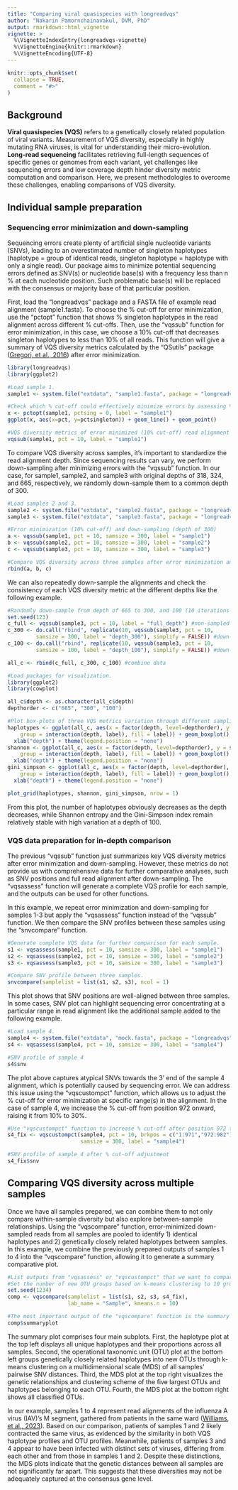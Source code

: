 ```yaml
---
title: "Comparing viral quasispecies with longreadvqs"
author: "Nakarin Pamornchainavakul, DVM, PhD"
output: rmarkdown::html_vignette
vignette: >
  %\VignetteIndexEntry{longreadvqs-vignette}
  %\VignetteEngine{knitr::rmarkdown}
  %\VignetteEncoding{UTF-8}
---
```


```r
knitr::opts_chunk$set(
  collapse = TRUE,
  comment = "#>"
)
```

## Background

**Viral quasispecies (VQS)** refers to a genetically closely related population of viral variants. Measurement of VQS diversity, especially in highly mutating RNA viruses, is vital for understanding their micro-evolution. **Long-read sequencing** facilitates retrieving full-length sequences of specific genes or genomes from each variant, yet challenges like sequencing errors and low coverage depth hinder diversity metric computation and comparison. Here, we present methodologies to overcome these challenges, enabling comparisons of VQS diversity.

## Individual sample preparation

### Sequencing error minimization and down-sampling

Sequencing errors create plenty of artificial single nucleotide variants (SNVs), leading to an overestimated number of singleton haplotypes (haplotype = group of identical reads, singleton haplotype = haplotype with only a single read). Our package aims to minimize potential sequencing errors defined as SNV(s) or nucleotide base(s) with a frequency less than n % at each nucleotide position. Such problematic base(s) will be replaced with the consensus or majority base of that particular position.

First, load the "longreadvqs" package and a FASTA file of example read alignment (sample1.fasta). To choose the % cut-off for error minimization, use the "pctopt" function that shows % singleton haplotypes in the read alignment across different % cut-offs. Then, use the "vqssub" function for error minimization, in this case, we choose a 10% cut-off that decreases singleton haplotypes to less than 10% of all reads. This function will give a summary of VQS diversity metrics calculated by the "QSutils" package ([Gregori, et al., 2016](https://doi.org/10.1016/j.virol.2016.03.017)) after error minimization.

```r
library(longreadvqs)
library(ggplot2)

#Load sample 1.
sample1 <- system.file("extdata", "sample1.fasta", package = "longreadvqs")
```
```r
#Check which % cut-off could effectively minimize errors by assessing % singleton haplotypes.
x <- pctopt(sample1, pctsing = 0, label = "sample1")
ggplot(x, aes(x=pct, y=pctsingleton)) + geom_line() + geom_point()
```
```r
#VQS diversity metrics of error minimized (10% cut-off) read alignment
vqssub(sample1, pct = 10, label = "sample1")
```

To compare VQS diversity across samples, it's important to standardize the read alignment depth. Since sequencing results can vary, we perform down-sampling after minimizing errors with the "vqssub" function. In our case, for sample1, sample2, and sample3 with original depths of 318, 324, and 665, respectively, we randomly down-sample them to a common depth of 300.

```r
#Load samples 2 and 3.
sample2 <- system.file("extdata", "sample2.fasta", package = "longreadvqs")
sample3 <- system.file("extdata", "sample3.fasta", package = "longreadvqs")

#Error minimization (10% cut-off) and down-sampling (depth of 300)
a <- vqssub(sample1, pct = 10, samsize = 300, label = "sample1")
b <- vqssub(sample2, pct = 10, samsize = 300, label = "sample2")
c <- vqssub(sample3, pct = 10, samsize = 300, label = "sample3")

#Compare VQS diversity across three samples after error minimization and down-sampling.
rbind(a, b, c)
```

We can also repeatedly down-sample the alignments and check the consistency of each VQS diversity metric at the different depths like the following example.

```r
#Randomly down-sample from depth of 665 to 300, and 100 (10 iterations for each sample size).
set.seed(123)
c_full <- vqssub(sample3, pct = 10, label = "full_depth") #non-sampled alignment
c_300 <- do.call("rbind", replicate(10, vqssub(sample3, pct = 10, 
         samsize = 300, label = "depth_300"), simplify = FALSE)) #down-sample to depth of 300
c_100 <- do.call("rbind", replicate(10, vqssub(sample3, pct = 10, 
         samsize = 100, label = "depth_100"), simplify = FALSE)) #down-sample to depth of 100

all_c <- rbind(c_full, c_300, c_100) #combine data

#Load packages for visualization.
library(ggplot2)
library(cowplot)

all_c$depth <- as.character(all_c$depth)
depthorder <- c("665", "300", "100")

#Plot box-plots of three VQS metrics variation through different sampling depths.
haplotypes <- ggplot(all_c, aes(x = factor(depth, level=depthorder), y = haplotypes, 
	group = interaction(depth, label), fill = label)) + geom_boxplot() + 
  xlab("depth") + theme(legend.position = "none")
shannon <- ggplot(all_c, aes(x = factor(depth, level=depthorder), y = shannon, 
	group = interaction(depth, label), fill = label)) + geom_boxplot() + 
  xlab("depth") + theme(legend.position = "none")
gini_simpson <- ggplot(all_c, aes(x = factor(depth, level=depthorder), y = gini_simpson, 
	group = interaction(depth, label), fill = label)) + geom_boxplot() + 
  xlab("depth") + theme(legend.position = "none")
```
```r
plot_grid(haplotypes, shannon, gini_simpson, nrow = 1)
```

From this plot, the number of haplotypes obviously decreases as the depth decreases, while Shannon entropy and the Gini-Simpson index remain relatively stable with high variation at a depth of 100.

### VQS data preparation for in-depth comparison

The previous "vqssub" function just summarizes key VQS diversity metrics after error minimization and down-sampling. However, these metrics do not provide us with comprehensive data for further comparative analyses, such as SNV positions and full read alignment after down-sampling. The "vqsassess" function will generate a complete VQS profile for each sample, and the outputs can be used for other functions.

In this example, we repeat error minimization and down-sampling for samples 1-3 but apply the "vqsassess" function instead of the "vqssub" function. We then compare the SNV profiles between these samples using the "snvcompare" function.

```r
#Generate complete VQS data for further comparison for each sample.
s1 <- vqsassess(sample1, pct = 10, samsize = 300, label = "sample1")
s2 <- vqsassess(sample2, pct = 10, samsize = 300, label = "sample2")
s3 <- vqsassess(sample3, pct = 10, samsize = 300, label = "sample3")
```
```r
#Compare SNV profile between three samples.
snvcompare(samplelist = list(s1, s2, s3), ncol = 1)
```

This plot shows that SNV positions are well-aligned between three samples. In some cases, SNV plot can highlight sequencing error concentrating at a particular range in read alignment like the additional sample added to the following example.

```r
#Load sample 4.
sample4 <- system.file("extdata", "mock.fasta", package = "longreadvqs")
s4 <- vqsassess(sample4, pct = 10, samsize = 300, label = "sample4")
```
```r
#SNV profile of sample 4
s4$snv
```

The plot above captures atypical SNVs towards the 3' end of the sample 4 alignment, which is potentially caused by sequencing error. We can address this issue using the "vqscustompct" function, which allows us to adjust the % cut-off for error minimization at specific range(s) in the alignment. In the case of sample 4, we increase the % cut-off from position 972 onward, raising it from 10% to 30%.

```r
#Use "vqscustompct" function to increase % cut-off after position 972 to 30%.
s4_fix <- vqscustompct(sample4, pct = 10, brkpos = c("1:971","972:982"), lspct = c(10,30), 
                       samsize = 300, label = "sample4")
```
```r
#SNV profile of sample 4 after % cut-off adjustment
s4_fix$snv
```

## Comparing VQS diversity across multiple samples

Once we have all samples prepared, we can combine them to not only compare within-sample diversity but also explore between-sample relationships. Using the "vqscompare" function, error-minimized down-sampled reads from all samples are pooled to identify 1) identical haplotypes and 2) genetically closely related haplotypes between samples. In this example, we combine the previously prepared outputs of samples 1 to 4 into the "vqscompare" function, allowing it to generate a summary comparative plot.

```r
#List outputs from "vqsassess" or "vqscustompct" that we want to compare into "vqscompare" function.
#Set the number of new OTU groups based on k-means clustering to 10 groups (kmeans.n = 10).
set.seed(1234)
comp <- vqscompare(samplelist = list(s1, s2, s3, s4_fix),
                   lab_name = "Sample", kmeans.n = 10)
```
```r
#The most important output of the "vqscompare" function is the summary plot.
comp$summaryplot
```

The summary plot comprises four main subplots. First, the haplotype plot at the top left displays all unique haplotypes and their proportions across all samples. Second, the operational taxonomic unit (OTU) plot at the bottom left groups genetically closely related haplotypes into new OTUs through k-means clustering on a multidimensional scale (MDS) of all samples' pairwise SNV distances. Third, the MDS plot at the top right visualizes the genetic relationships and clustering scheme of the five largest OTUs and haplotypes belonging to each OTU. Fourth, the MDS plot at the bottom right shows all classified OTUs.

In our example, samples 1 to 4 represent read alignments of the influenza A virus (IAV)'s M segment, gathered from patients in the same ward ([Williams, et al., 2023](https://doi.org/10.1099/mgen.0.001083)). Based on our comparison, patients of samples 1 and 2 likely contracted the same virus, as evidenced by the similarity in both VQS haplotype profiles and OTU profiles. Meanwhile, patients of samples 3 and 4 appear to have been infected with distinct sets of viruses, differing from each other and from those in samples 1 and 2. Despite these distinctions, the MDS plots indicate that the genetic distances between all samples are not significantly far apart. This suggests that these diversities may not be adequately captured at the consensus gene level.
